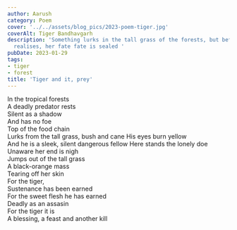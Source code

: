 ```yaml
---
author: Aarush
category: Poem
cover: '../../assets/blog_pics/2023-poem-tiger.jpg'
coverAlt: Tiger Bandhavgarh
description: 'Something lurks in the tall grass of the forests, but before the doe
  realises, her fate fate is sealed '
pubDate: 2023-01-29
tags:
- tiger
- forest
title: 'Tiger and it, prey'
---
```


In the tropical forests  
A deadly predator rests  
Silent as a shadow  
And has no foe  
Top of the food chain  
Lurks from the tall grass, bush and cane His eyes burn yellow  
And he is a sleek, silent dangerous fellow Here stands the lonely doe  
Unaware her end is nigh  
Jumps out of the tall grass  
A black-orange mass  
Tearing off her skin  
For the tiger,  
Sustenance has been earned  
For the sweet flesh he has earned  
Deadly as an assasin  
For the tiger it is  
A blessing, a feast and another kill